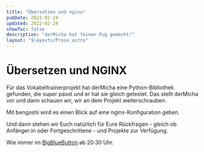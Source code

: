 ```yaml
---
title: "Übersetzen und nginx"
pubDate: 2022-02-24
updated: 2022-02-24
showToc: false
description: "derMicha hat feinen Fug gemacht!"
layout: "$layouts/Prose.astro"
---
```


# Übersetzen und NGINX

Für das Vokabeltrainerprojekt hat derMicha eine Python-Bibliothek gefunden, die super passt und er hat sie gleich
getestet. Das stellt derMicha vor und dann schauen wir, wir an dem Projekt weiterschrauben.

Mit bengoshi wird es einen Blick auf eine nginx-Konfiguration geben.

Und dann stehen wir Euch natürlich für Eure Rückfragen - gleich ob Anfänger:in oder Fortgeschrittene - und Projekte zur
Verfügung.

Wie immer im [BigBlueButton](https://bbb.cyber4edu.org/b/der-0rc-8x7-4re) ab 20:30 Uhr.
